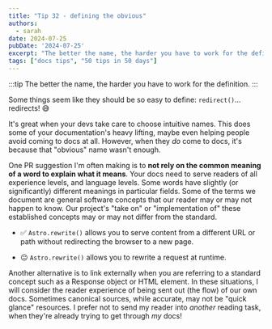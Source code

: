 ```yaml
---
title: "Tip 32 - defining the obvious"
authors:
  - sarah
date: 2024-07-25
pubDate: '2024-07-25'
excerpt: "The better the name, the harder you have to work for the definition."
tags: ["docs tips", "50 tips in 50 days"]
---
```


:::tip
The better the name, the harder you have to work for the definition.
:::

Some things seem like they should be so easy to define: `redirect()`... redirects! 😅

It's great when your devs take care to choose intuitive names. This does some of your documentation's heavy lifting, maybe even helping people avoid coming to docs at all. However, when they *do* come to docs, it's because that "obvious" name wasn't enough.

One PR suggestion I'm often making is to **not rely on the common meaning of a word to explain what it means**. Your docs need to serve readers of all experience levels, and language levels. Some words have slightly (or significantly) different meanings in particular fields. Some of the terms we document are general software concepts that our reader may or may not happen to know. Our project's "take on" or "implementation of" these established concepts may or may not differ from the standard.

- ✅ `Astro.rewrite()` allows you to serve content from a different URL or path without redirecting the browser to a new page. 

- 😐 `Astro.rewrite()` allows you to rewrite a request at runtime.

Another alternative is to link externally when you are referring to a standard concept such as a Response object or HTML element. In these situations, I will consider the reader experience of being sent out (the flow) of our own docs. Sometimes canonical sources, while accurate, may not be "quick glance" resources. I prefer not to send my reader into *another* reading task, when they're already trying to get through *my* docs!


<LinkCard title="See the whole list of tips!" href="/blog/50-docs-tips-in-50-days" />



